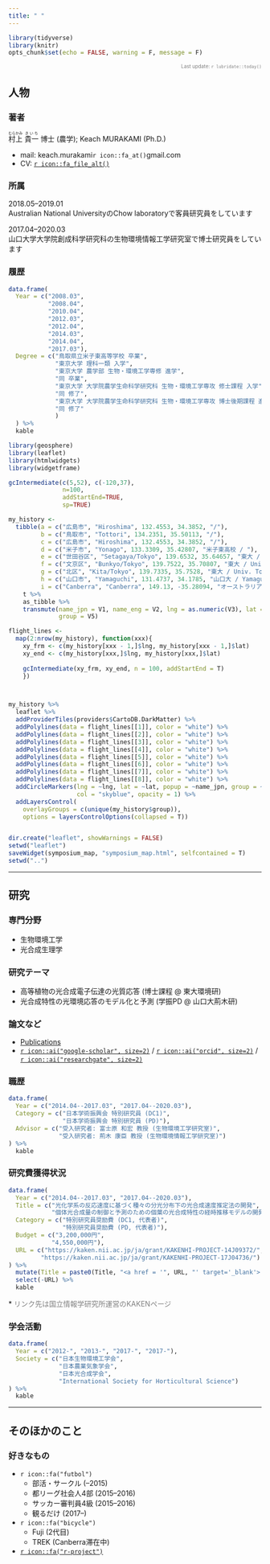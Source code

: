 ```yaml
---
title: " "
---
```


```r
library(tidyverse)
library(knitr)
opts_chunk$set(echo = FALSE, warning = F, message = F)
```

<div style="text-align: right; font-size: .7em">
<FONT color="grey">Last update: `r lubridate::today()`  </FONT>
</div>

## 人物

### 著者

<ruby>村上<rp>（</rp><rt>むらかみ</rt><rp>）</rp></ruby>  <ruby>貴一<rp>（</rp><rt>きいち</rt><rp>）</rp></ruby> 博士 (農学); Keach MURAKAMI (Ph.D.)

- mail: keach.murakami`r icon::fa_at()`gmail.com
- CV: [`r icon::fa_file_alt()`](https://www.dropbox.com/sh/iifrhaxt3rauv0m/AACqpUHhxcXPIaoColJHmKLaa?preview=CV.pdf)

### 所属

2018.05--2019.01  
Australian National UniversityのChow laboratoryで客員研究員をしています

2017.04--2020.03  
山口大学大学院創成科学研究科の生物環境情報工学研究室で博士研究員をしています  

### 履歴

```r
data.frame(
  Year = c("2008.03",
           "2008.04",
           "2010.04",
           "2012.03",
           "2012.04",
           "2014.03",
           "2014.04",
           "2017.03"),
  Degree = c("鳥取県立米子東高等学校 卒業",
             "東京大学 理科一類 入学",
             "東京大学 農学部 生物・環境工学専修 進学",
             "同 卒業",
             "東京大学 大学院農学生命科学研究科 生物・環境工学専攻 修士課程 入学",
             "同 修了",
             "東京大学 大学院農学生命科学研究科 生物・環境工学専攻 博士後期課程 進学",
             "同 修了"
             )
  ) %>%
  kable
```

```r

library(geosphere)
library(leaflet)
library(htmlwidgets)
library(widgetframe)

gcIntermediate(c(5,52), c(-120,37),
               n=100, 
               addStartEnd=TRUE,
               sp=TRUE)

my_history <-
  tibble(a = c("広島市", "Hiroshima", 132.4553, 34.3852, "/"),
         b = c("鳥取市", "Tottori", 134.2351, 35.50113, "/"),
         c = c("広島市", "Hiroshima", 132.4553, 34.3852, "/"),
         d = c("米子市", "Yonago", 133.3309, 35.42807, "米子東高校 / "),
         e = c("世田谷区", "Setagaya/Tokyo", 139.6532, 35.64657, "東大 / Univ. Tokyo"),
         f = c("文京区", "Bunkyo/Tokyo", 139.7522, 35.70807, "東大 / Univ. Tokyo"),
         g = c("北区", "Kita/Tokyo", 139.7335, 35.7528, "東大 / Univ. Tokyo"),
         h = c("山口市", "Yamaguchi", 131.4737, 34.1785, "山口大 / Yamaguchi Univ"),
         i = c("Canberra", "Canberra", 149.13, -35.28094, "オーストラリア国立大/ ANU")) %>%
    t %>%
    as_tibble %>%
    transmute(name_jpn = V1, name_eng = V2, lng = as.numeric(V3), lat = as.numeric(V4),
              group = V5) 

flight_lines <-
  map(2:nrow(my_history), function(xxx){
    xy_frm <- c(my_history[xxx - 1,]$lng, my_history[xxx - 1,]$lat)
    xy_end <- c(my_history[xxx,]$lng, my_history[xxx,]$lat)
    
    gcIntermediate(xy_frm, xy_end, n = 100, addStartEnd = T)
    })



my_history %>%
  leaflet %>%
  addProviderTiles(providers$CartoDB.DarkMatter) %>%
  addPolylines(data = flight_lines[[1]], color = "white") %>%
  addPolylines(data = flight_lines[[2]], color = "white") %>%
  addPolylines(data = flight_lines[[3]], color = "white") %>%
  addPolylines(data = flight_lines[[4]], color = "white") %>%
  addPolylines(data = flight_lines[[5]], color = "white") %>%
  addPolylines(data = flight_lines[[6]], color = "white") %>%
  addPolylines(data = flight_lines[[7]], color = "white") %>%
  addPolylines(data = flight_lines[[8]], color = "white") %>%
  addCircleMarkers(lng = ~lng, lat = ~lat, popup = ~name_jpn, group = ~group,
                   col = "skyblue", opacity = 1) %>%
  addLayersControl(
    overlayGroups = c(unique(my_history$group)),
    options = layersControlOptions(collapsed = T))


dir.create("leaflet", showWarnings = FALSE)
setwd("leaflet")
saveWidget(symposium_map, "symposium_map.html", selfcontained = T)
setwd("..")
```

---

## 研究

### 専門分野  

- 生物環境工学  
- 光合成生理学  

### 研究テーマ  

- 高等植物の光合成電子伝達の光質応答 (博士課程 @ 東大環境研)
- 光合成特性の光環境応答のモデル化と予測 (学振PD @ 山口大荊木研)

### 論文など

- [Publications](https://keachmurakami.github.io/publications/)
- [`r icon::ai("google-scholar", size=2)`](https://scholar.google.co.jp/citations?user=IgtMr-oAAAAJ&hl=en) / [`r icon::ai("orcid", size=2)`](https://orcid.org/0000-0001-8150-9535) / [`r icon::ai("researchgate", size=2)`](https://www.researchgate.net/profile/Keach_Murakami) 

### 職歴

```r
data.frame(
  Year = c("2014.04--2017.03", "2017.04--2020.03"),
  Category = c("日本学術振興会 特別研究員 (DC1)",
               "日本学術振興会 特別研究員 (PD)"),
  Advisor = c("受入研究者: 富士原 和宏 教授 (生物環境工学研究室)",
              "受入研究者: 荊木 康臣 教授 (生物環境情報工学研究室)")
) %>%
  kable
```

### 研究費獲得状況

```r
data.frame(
  Year = c("2014.04--2017.03", "2017.04--2020.03"),
  Title = c("光化学系の反応速度に基づく種々の分光分布下の光合成速度推定法の開発",
            "個体光合成量の制御と予測のための個葉の光合成特性の経時推移モデルの開発"),
  Category = c("特別研究員奨励費 (DC1, 代表者)",
               "特別研究員奨励費 (PD, 代表者)"),
  Budget = c("3,200,000円", 
            "4,550,000円"),
  URL = c("https://kaken.nii.ac.jp/ja/grant/KAKENHI-PROJECT-14J09372/",
         "https://kaken.nii.ac.jp/ja/grant/KAKENHI-PROJECT-17J04736/")
) %>%
  mutate(Title = paste0(Title, "<a href = '", URL, "' target='_blank'> (link)</a>")) %>%
  select(-URL) %>%
  kable
```

\* <FONT color="grey">リンク先は国立情報学研究所運営のKAKENページ</FONT>

### 学会活動

```r
data.frame(
  Year = c("2012-", "2013-", "2017-", "2017-"),
  Society = c("日本生物環境工学会",
              "日本農業気象学会",
              "日本光合成学会",
              "International Society for Horticultural Science")
) %>%
  kable
```

---

## そのほかのこと

### 好きなもの

- `r icon::fa("futbol")`  
    - 部活・サークル (--2015)
    - 都リーグ社会人4部 (2015--2016)  
    - サッカー審判員4級 (2015--2016)  
    - 観るだけ (2017--)
- `r icon::fa("bicycle")`  
    - Fuji (2代目)
    - TREK (Canberra滞在中)
-  [`r icon::fa("r-project")`](https://www.r-project.org/)

